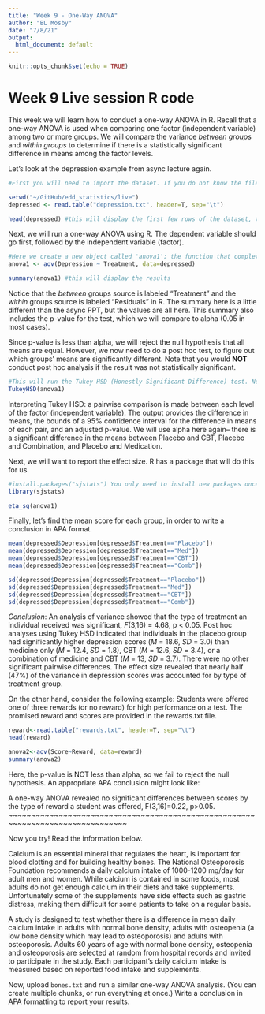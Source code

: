 ```yaml
---
title: "Week 9 - One-Way ANOVA"
author: "BL Mosby"
date: "7/8/21"
output:
  html_document: default
---
```


```r
knitr::opts_chunk$set(echo = TRUE)
```

# Week 9 Live session R code

This week we will learn how to conduct a one-way ANOVA in R. Recall that a one-way ANOVA is used when comparing one factor (independent variable) among two or more groups. We will compare the variance *between groups* and *within groups* to determine if there is a statistically significant difference in means among the factor levels.


Let's look at the depression example from async lecture again.
```r
#First you will need to import the dataset. If you do not know the filepath where your documents are saved, you can use the menu above: Session->Set Working Directory->Choose Directory.

setwd("~/GitHub/edd_statistics/live")
depressed <- read.table("depression.txt", header=T, sep="\t")

head(depressed) #this will display the first few rows of the dataset, to ensure it loaded correctly.
```


Next, we will run a one-way ANOVA using R. The dependent variable should go first, followed by the independent variable (factor).
```r
#Here we create a new object called 'anova1'; the function that completes the ANOVA analysis is 'aov'
anova1 <- aov(Depression ~ Treatment, data=depressed)

summary(anova1) #this will display the results
```

Notice that the *between* groups source is labeled "Treatment" and the *within* groups source is labeled "Residuals" in R. The summary here is a little different than the async PPT, but the values are all here. This summary also includes the p-value for the test, which we will compare to alpha (0.05 in most cases).

Since p-value is less than alpha, we will reject the null hypothesis that all means are equal. However, we now need to do a post hoc test, to figure out which groups' means are significantly different. Note that you would **NOT** conduct post hoc analysis if the result was not statistically significant.

```r
#This will run the Tukey HSD (Honestly Significant Difference) test. Notice that we are using the saved results of the anova1 stored above.
TukeyHSD(anova1)
```
Interpreting Tukey HSD: a pairwise comparison is made between each level of the factor (independent variable). The output provides the difference in means, the bounds of a 95% confidence interval for the difference in means of each pair, and an adjusted p-value. We will use alpha here again-- there is a significant difference in the means between Placebo and CBT, Placebo and Combination, and Placebo and Medication.


Next, we will want to report the effect size. R has a package that will do this for us.
```r
#install.packages("sjstats") You only need to install new packages once per session.
library(sjstats)

eta_sq(anova1)
```


Finally, let's find the mean score for each group, in order to write a conclusion in APA format.
```r
mean(depressed$Depression[depressed$Treatment=="Placebo"])
mean(depressed$Depression[depressed$Treatment=="Med"])
mean(depressed$Depression[depressed$Treatment=="CBT"])
mean(depressed$Depression[depressed$Treatment=="Comb"])

sd(depressed$Depression[depressed$Treatment=="Placebo"])
sd(depressed$Depression[depressed$Treatment=="Med"])
sd(depressed$Depression[depressed$Treatment=="CBT"])
sd(depressed$Depression[depressed$Treatment=="Comb"])
```
_Conclusion_:
An analysis of variance showed that the type of treatment an individual received was significant, *F*(3,16) = 4.68, p < 0.05. Post hoc analyses using Tukey HSD indicated that individuals in the placebo group had significantly higher depression scores (*M* = 18.6, *SD* = 3.0) than medicine only (*M* = 12.4, *SD* = 1.8), CBT (*M* = 12.6, *SD* = 3.4), or a combination of medicine and CBT (*M* = 13, *SD* = 3.7). There were no other significant pairwise differences. The effect size revealed that nearly half (47%) of the variance in depression scores was accounted for by type of treatment group. 



On the other hand, consider the following example: Students were offered one of three rewards (or no reward) for high performance on a test. The promised reward and scores are provided in the rewards.txt file.

```r
reward<-read.table("rewards.txt", header=T, sep="\t")
head(reward)
```


```r
anova2<-aov(Score~Reward, data=reward)
summary(anova2)
```

Here, the p-value is NOT less than alpha, so we fail to reject the null hypothesis. An appropriate APA conclusion might look like:

A one-way ANOVA revealed no significant differences between scores by the type of reward a student was offered, F(3,16)=0.22, p>0.05.
~~~~~~~~~~~~~~~~~~~~~~~~~~~~~~~~~~~~~~~~~~~~~~~~~~~~~~~~~~~~~~~~~~~~~~~~~~~~~~~~

Now you try! Read the information below.

Calcium is an essential mineral that regulates the heart, is important for blood clotting and for building healthy bones. The National Osteoporosis Foundation recommends a daily calcium intake of 1000-1200 mg/day for adult men and women. While calcium is contained in some foods, most adults do not get enough calcium in their diets and take supplements. Unfortunately some of the supplements have side effects such as gastric distress, making them difficult for some patients to take on a regular basis.  

A study is designed to test whether there is a difference in mean daily calcium intake in adults with normal bone density, adults with osteopenia (a low bone density which may lead to osteoporosis) and adults with osteoporosis. Adults 60 years of age with normal bone density, osteopenia and osteoporosis are selected at random from hospital records and invited to participate in the study. Each participant's daily calcium intake is measured based on reported food intake and supplements.

Now, upload `bones.txt` and run a similar one-way ANOVA analysis. (You can create multiple chunks, or run everything at once.) Write a conclusion in APA formatting to report your results.





